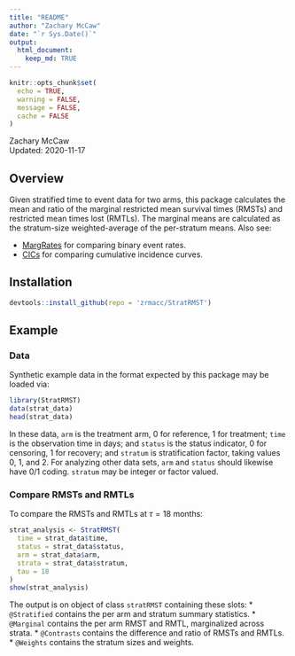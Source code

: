 ```yaml
---
title: "README"
author: "Zachary McCaw"
date: "`r Sys.Date()`"
output: 
  html_document: 
    keep_md: TRUE
--- 
```


```r
knitr::opts_chunk$set(
  echo = TRUE, 
  warning = FALSE, 
  message = FALSE, 
  cache = FALSE
)
```

Zachary McCaw <br>
Updated: 2020-11-17

## Overview

Given stratified time to event data for two arms, this package calculates the mean and ratio of the marginal restricted mean survival times (RMSTs) and restricted mean times lost (RMTLs). The marginal means are calculated as the stratum-size weighted-average of the per-stratum means. Also see:

* [MargRates](https://github.com/zrmacc/MargRates) for comparing binary event rates.
* [CICs](https://github.com/zrmacc/CICs) for comparing cumulative incidence curves.

## Installation

```r
devtools::install_github(repo = 'zrmacc/StratRMST')
```

## Example

### Data

Synthetic example data in the format expected by this package may be loaded via:

```r
library(StratRMST)
data(strat_data)
head(strat_data)
```

In these data, `arm` is the treatment arm, 0 for reference, 1 for treatment; `time` is the observation time in days; and `status` is the status indicator, 0 for censoring, 1 for recovery; and `stratum` is stratification factor, taking values 0, 1, and 2. For analyzing other data sets, `arm` and `status` should likewise have 0/1 coding. `stratum` may be integer or factor valued.

### Compare RMSTs and RMTLs

To compare the RMSTs and RMTLs at $\tau = 18$ months: 

```r
strat_analysis <- StratRMST(
  time = strat_data$time,
  status = strat_data$status,
  arm = strat_data$arm,
  strata = strat_data$stratum,
  tau = 18
)
show(strat_analysis)
```

The output is on object of class `stratRMST` containing these slots:
* `@Stratified` contains the per arm and stratum summary statistics.
* `@Marginal` contains the per arm RMST and RMTL, marginalized across strata.
* `@Contrasts` contains the difference and ratio of RMSTs and RMTLs.
* `@Weights` contains the stratum sizes and weights. 